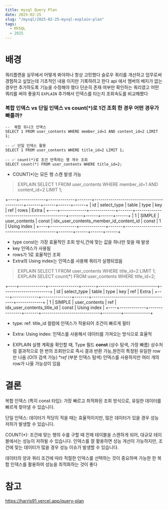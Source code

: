 ```yaml
---
title: mysql Query Plan
date: 2025-02-25
slug: "/mysql/2025-02-25-mysql-explain-plan"
tags:
  - MYSQL
  - 2025
---
```


# 배경
쿼리플랜을 실무에서 어떻게 봐야하나 항상 고민했다
슬로우 쿼리를 개선하고 업무로써 경험하고 싶었는데 기초적인 내용 이지만 기록하려고 한다
api 에서 멤버의 배지가 없는 경우만 추가하도록 기능을 수정해야 했다
단순히 존재 여부만 확인하는 쿼리였고 어떤 쿼리를 써야
좋을지 `EXPLAIN` 추가해서 인덱스를 타는지 조회속도를 비교해봤다

### 복합 인덱스 vs 단일 인덱스 vs count(*)로 1건 조회 한 경우 어떤 경우가 빠를까?
```
--  복합 유니크 인덱스
SELECT 1 FROM user_contents WHERE member_id=1 AND content_id=2 LIMIT 1;

-- ✅ 단일 인덱스 활용
SELECT 1 FROM user_contents WHERE title_id=2 LIMIT 1;

-- ✅ count(*)로 조건 만족하는 행 개수 조회
SELECT count(*) FROM user_contents WHERE title_id=2;
```
* COUNT(*)는  모든 행 스캔 발생 가능

> EXPLAIN SELECT 1 FROM user_contents WHERE member_id=1 AND content_id=2 LIMIT 1;

+----+-------------+-------------+-------+-------------------------------------------+-------+------+------+------+
| id | select_type | table       | type  | key                                       | ref   | rows | Extra       |
+----+-------------+-------------+-------+-------------------------------------------+-------+------+------+------+
|  1 | SIMPLE      | user_contents | const | idx_user_contents_member_id_content_id  | const |    1 | Using index |
+----+-------------+-------------+-------+-------------------------------------------+-------+------+------+------+
* type const는 가장 효율적인 조회 방식,건에 맞는 값을 하나만 찾을 때 발생
* key 인덱스가 사용됨
* rows가 1로 효율적인 조회
* Extra의 Using index는 인덱스를 사용해 쿼리가 실행되었음

> EXPLAIN SELECT 1 FROM user_contents WHERE title_id=2 LIMIT 1;
> EXPLAIN SELECT count(*) FROM user_contents WHERE title_id=2;

+----+-------------+---------------+-------+-----------------------------+-----------------------+
| id | select_type | table         | type  | key                         | ref     | Extra       |
+----+-------------+---------------+-------+---------------------------------------+-------------+
|  1 | SIMPLE      | user_contents | ref   | idx_user_contents_title_id  | const   | Using index |
+----+-------------+---------------+-------+-----------------------------+---------+-------------+

* type: ref: title_id 컬럼에 인덱스가 적용되어 조건이 빠르게 필터
* Extra: Using index: 인덱스를 사용해서 데이터를 가져오는 방식으로 효율적


* EXPLAIN 실행 계획을 확인할 때, Type 필드
**const** (상수 탐색, 가장 빠름) 상수처럼 결과적으로 한 번의 조회만으로 즉시 결과 반환 가능,완전히 특정된 유일한 row만 나옴 (O(1) 검색 가능)
**ref*  (부분 인덱스 탐색) 인덱스를 사용하지만 여러 개의 row가 나올 가능성이 있음

# 결론
복합 인덱스 (특히 const 타입): 가장 빠르고 최적화된 조회 방식으로, 유일한 데이터를 빠르게 찾아낼 수 있습니다.

단일 인덱스: 데이터가 적당히 적을 때는 효율적이지만, 많은 데이터가 있을 경우 성능 저하가 발생할 수 있습니다.

COUNT(*): 조건에 맞는 행의 수를 구할 때 전체 테이블을 스캔하게 되어, 대규모 테이블에서는 성능이 저하될 수 있습니다. 인덱스를 잘 활용하면 성능 개선이 가능하지만, 조건에 맞는 데이터가 많을 경우 성능 이슈가 발생할 수 있습니다.

데이터의 양과 쿼리 조건에 따라 적절한 인덱스를 선택하는 것이 중요하며
가능한 한 복합 인덱스를 활용하여 성능을 최적화하는 것이 좋다


# 참고
https://harris91.vercel.app/query-plan
